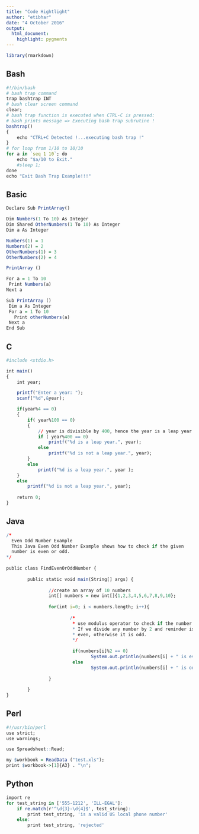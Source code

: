 ```yaml
---
title: "Code Hightlight"
author: "etibhar"
date: "4 October 2016"
output: 
  html_document:
    highlight: pygments
---
```


```r
library(rmarkdown)
```

## Bash

```r
#!/bin/bash
# bash trap command
trap bashtrap INT
# bash clear screen command
clear;
# bash trap function is executed when CTRL-C is pressed:
# bash prints message => Executing bash trap subrutine !
bashtrap()
{
    echo "CTRL+C Detected !...executing bash trap !"
}
# for loop from 1/10 to 10/10
for a in `seq 1 10`; do
    echo "$a/10 to Exit." 
    #sleep 1;
done
echo "Exit Bash Trap Example!!!" 
```

## Basic

```r
Declare Sub PrintArray()

Dim Numbers(1 To 10) As Integer
Dim Shared OtherNumbers(1 To 10) As Integer
Dim a As Integer

Numbers(1) = 1
Numbers(2) = 2
OtherNumbers(1) = 3
OtherNumbers(2) = 4

PrintArray ()

For a = 1 To 10
 Print Numbers(a)
Next a

Sub PrintArray ()
 Dim a As Integer
 For a = 1 To 10
   Print otherNumbers(a)
 Next a
End Sub
```

## C

```r
#include <stdio.h>

int main()
{
    int year;

    printf("Enter a year: ");
    scanf("%d",&year);

    if(year%4 == 0)
    {
        if( year%100 == 0)
        {
            // year is divisible by 400, hence the year is a leap year
            if ( year%400 == 0)
                printf("%d is a leap year.", year);
            else
                printf("%d is not a leap year.", year);
        }
        else
            printf("%d is a leap year.", year );
    }
    else
        printf("%d is not a leap year.", year);
    
    return 0;
}
```

## Java

```r
/*
  Even Odd Number Example
  This Java Even Odd Number Example shows how to check if the given
  number is even or odd.
*/
 
public class FindEvenOrOddNumber {
 
        public static void main(String[] args) {
               
                //create an array of 10 numbers
                int[] numbers = new int[]{1,2,3,4,5,6,7,8,9,10};
               
                for(int i=0; i < numbers.length; i++){
                       
                        /*
                         * use modulus operator to check if the number is even or odd. 
                         * If we divide any number by 2 and reminder is 0 then the number is
                         * even, otherwise it is odd.
                         */
                         
                         if(numbers[i]%2 == 0)
                                System.out.println(numbers[i] + " is even number.");
                         else
                                System.out.println(numbers[i] + " is odd number.");
                               
                }
               
        }
}
```

## Perl

```r
#!/usr/bin/perl
use strict;
use warnings;

use Spreadsheet::Read;

my $workbook = ReadData ("test.xls");
print $workbook->[1]{A3} . "\n";
```

## Python

```r
import re
for test_string in ['555-1212', 'ILL-EGAL']:
    if re.match(r'^\d{3}-\d{4}$', test_string):
        print test_string, 'is a valid US local phone number'
    else:
        print test_string, 'rejected'
```